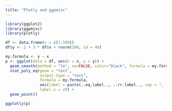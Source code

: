 ```yaml
---
title: "Plotly and ggpmisc"
---
```


```r
library(ggplot2)
library(ggpmisc)
library(plotly)
```

```r
df <- data.frame(x = c(1:100))
df$y <- 2 + 3 * df$x + rnorm(100, sd = 40)
```

```r
my.formula <- y ~ x
p <- ggplot(data = df, aes(x = x, y = y)) +
  geom_smooth(method = "lm", se=FALSE, color="black", formula = my.formula) +
  stat_poly_eq(geom = "text",
               output.type = "text",
               formula = my.formula,
               aes(label = paste(..eq.label.., ..rr.label.., sep = ",  ")),
               label.x = 20) +
  geom_point()

ggplotly(p)
```
